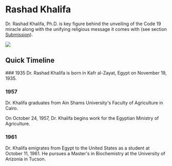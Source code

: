 # Rashad Khalifa

Dr. Rashad Khalifa, Ph.D. is key figure behind the unveiling of the Code 19 miracle along with the unifying religious message it comes with (see section [Submission](/submission)).

![](https://upload.wikimedia.org/wikipedia/en/f/f0/RashadKhalifaImage.jpg)

## Quick Timeline


<Steps>
### 1935
Dr. Rashad Khalifa is born in Kafr al-Zayat, Egypt on November 19, 1935.
 
### 1957
Dr. Khalifa graduates from Ain Shams University's Faculty of Agriculture in Cairo.

On October 24, 1957, Dr. Khalifa begins work for the Egyptian Ministry of Agriculture.

### 1961
Dr. Khalifa emigrates from Egypt to the United States as a student at October 11, 1961. He pursues a Master's in Biochemistry at the University of Arizonia in Tucson.
</Steps>